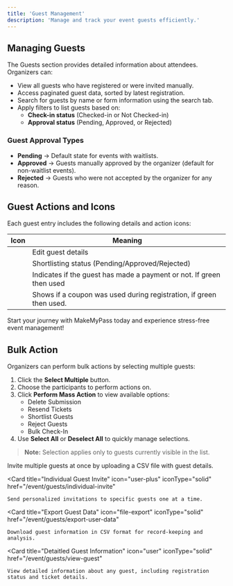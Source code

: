```yaml
---
title: 'Guest Management'
description: 'Manage and track your event guests efficiently.'
---
```


## Managing Guests

The Guests section provides detailed information about attendees. Organizers can:

- View all guests who have registered or were invited manually.
- Access paginated guest data, sorted by latest registration.
- Search for guests by name or form information using the search tab.
- Apply filters to list guests based on:
  - **Check-in status** (Checked-in or Not Checked-in)
  - **Approval status** (Pending, Approved, or Rejected)

### Guest Approval Types

- **Pending** → Default state for events with waitlists.
- **Approved** → Guests manually approved by the organizer (default for non-waitlist events).
- **Rejected** → Guests who were not accepted by the organizer for any reason.

## Guest Actions and Icons

Each guest entry includes the following details and action icons:

| Icon | Meaning |
|------|---------|
|<Icon icon="pen" iconType="solid" color="grey" /> | Edit guest details |
|<Icon icon="circle" iconType="regular" color="grey"/>  <Icon icon="circle-check" iconType="regular" color="grey" /> <Icon icon="circle" iconType="regular" color="#D70040"/> | Shortlisting status (Pending/Approved/Rejected) |
|<Icon icon="dollar-sign" iconType="solid" color="grey"/> <Icon icon="dollar-sign" iconType="solid" /> | Indicates if the guest has made a payment or not. If green then used |
|<Icon icon="ticket" iconType="solid" color="grey" /> <Icon icon="ticket" iconType="solid" /> | Shows if a coupon was used during registration, if green then used. |

Start your journey with MakeMyPass today and experience stress-free event management!

## Bulk Action

Organizers can perform bulk actions by selecting multiple guests:

1. Click the **Select Multiple** button.
2. Choose the participants to perform actions on.
3. Click **Perform Mass Action** to view available options:
   - Delete Submission
   - Resend Tickets
   - Shortlist Guests
   - Reject Guests
   - Bulk Check-In
4. Use **Select All** or **Deselect All** to quickly manage selections.

> **Note:** Selection applies only to guests currently visible in the list.

<CardGroup cols={2}>
  <Card
    title="Bulk Guest Invite"
    icon="users"
    iconType="solid"
    href="/event/guests/bulk-guest-invite"
  >
    Invite multiple guests at once by uploading a CSV file with guest details.
  </Card>
  
  <Card
    title="Individual Guest Invite"
    icon="user-plus"
    iconType="solid"
    href="/event/guests/individual-invite"
  >
    Send personalized invitations to specific guests one at a time.
  </Card>

  <Card
    title="Export Guest Data"
    icon="file-export"
    iconType="solid"
    href="/event/guests/export-user-data"
  >
    Download guest information in CSV format for record-keeping and analysis.
  </Card>

   <Card
    title="Detaitled Guest Information"
    icon="user"
    iconType="solid"
    href="/event/guests/view-guest"
  >
    View detailed information about any guest, including registration status and ticket details.
  </Card>
</CardGroup>